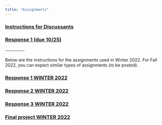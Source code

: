 ```yaml
---
title: "Assignments"
---
```


### [Instructions for Discussants](files/discussant.html)

### [Response 1 (due 10/25)](files/responses/01_definitions-2022.html)

\-\-\-\-\-\-\-\-\--

Below are the instructions for the assignments used in Winter 2022. For Fall 2022, you can expect similar types of assignments (to be posted).

### [Response 1 WINTER 2022](files/responses/01_definitions.html)

### [Response 2 WINTER 2022](files/responses/02_fairness.html)

### [Response 3 WINTER 2022](files/responses/03_resistance.html)

### [Final project WINTER 2022](files/final-project.html)
